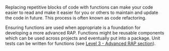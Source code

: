 <!--Functions used where appropriate-->
Replacing repetitive blocks of code with functions can make your code easier to read and make it easier for you or others to maintain and update the code in future. This process is often known as code refactoring.

Ensuring functions are used when appropriate is a foundation for developing a more advanced RAP. Functions might be reusable components which can be used across projects and eventually put into a package. Unit tests can be written for functions (see [Level 3 - Advanced RAP section](#unit-tests-for-functions)).

